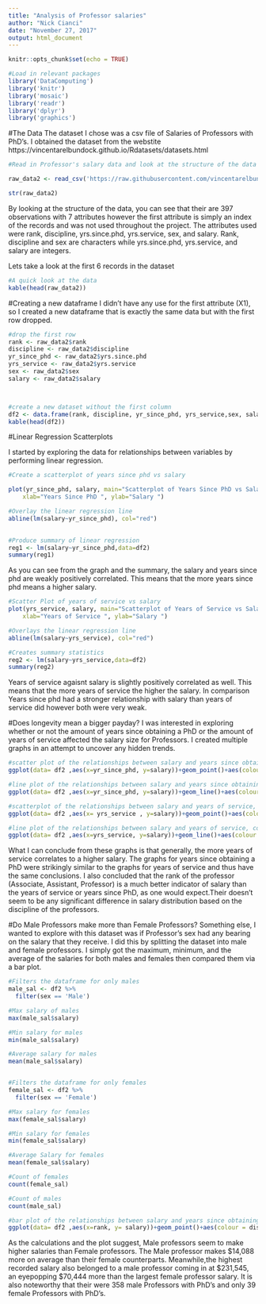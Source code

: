 ---
title: "Analysis of Professor salaries"
author: "Nick Cianci"
date: "November 27, 2017"
output: html_document
---
```{r setup, include=FALSE}
knitr::opts_chunk$set(echo = TRUE)
```



```{r, warning=FALSE, message=FALSE}
#Load in relevant packages
library('DataComputing')
library('knitr')
library('mosaic')
library('readr')
library('dplyr')
library('graphics')
```

#The Data
The dataset I chose was a csv file of Salaries of Professors with PhD's. I obtained the dataset from the webstite https://vincentarelbundock.github.io/Rdatasets/datasets.html 
```{r, warning=FALSE, message=FALSE}
#Read in Professor's salary data and look at the structure of the data

raw_data2 <- read_csv('https://raw.githubusercontent.com/vincentarelbundock/Rdatasets/master/csv/car/Salaries.csv')

str(raw_data2)

```

By looking at the structure of the data, you can see that their are 397 observations with 7 attributes however the first attribute is simply an index of the records and was not used throughout the project. The attributes used were rank, discipline, yrs.since.phd, yrs.service, sex, and salary. Rank, discipline and sex are characters while yrs.since.phd, yrs.service, and salary are integers.



Lets take a look at the first 6 records in the dataset
```{r, warning=FALSE, message=FALSE}
#A quick look at the data
kable(head(raw_data2))
```

#Creating a new dataframe
I didn't have any use for the first attribute (X1), so I created a new dataframe that is exactly the same data but with the first row dropped.
```{r, warning=FALSE, message=FALSE}
#drop the first row
rank <- raw_data2$rank
discipline <- raw_data2$discipline
yr_since_phd <- raw_data2$yrs.since.phd
yrs_service <- raw_data2$yrs.service
sex <- raw_data2$sex
salary <- raw_data2$salary



#create a new dataset without the first column
df2 <- data.frame(rank, discipline, yr_since_phd, yrs_service,sex, salary)
kable(head(df2))
```

#Linear Regression Scatterplots

I started by exploring the data for relationships between variables by performing linear regression. 
```{r, warning=FALSE, message=FALSE}
#Create a scatterplot of years since phd vs salary

plot(yr_since_phd, salary, main="Scatterplot of Years Since PhD vs Salary", 
  	xlab="Years Since PhD ", ylab="Salary ")

#Overlay the linear regression line
abline(lm(salary~yr_since_phd), col="red")

 
#Produce summary of linear regression
reg1 <- lm(salary~yr_since_phd,data=df2)
summary(reg1)
```


As you can see from the graph and the summary, the salary and years since phd are weakly positively correlated. This means that the more years since phd means a higher salary. 

```{r, warning=FALSE, message=FALSE}

#Scatter Plot of years of service vs salary
plot(yrs_service, salary, main="Scatterplot of Years of Service vs Salary", 
  	xlab="Years of Service ", ylab="Salary ")

#Overlays the linear regression line
abline(lm(salary~yrs_service), col="red")

#Creates summary statistics
reg2 <- lm(salary~yrs_service,data=df2) 
summary(reg2)
```

Years of service agaisnt salary is slightly positively correlated as well. This means that the more years of service the higher the salary. In comparison Years since phd had a stronger relationship with salary than years of service did however both were very weak. 

#Does longevity mean a bigger payday?
I was interested in exploring whether or not the amount of years since obtaining a PhD or the amount of years of service affected the salary size for Professors. I created multiple graphs in an attempt to uncover any hidden trends. 

```{r, warning=FALSE, message=FALSE}
#scatter plot of the relationships between salary and years since obtaining a phd, colored by different rank and faceted by discipline
ggplot(data= df2 ,aes(x=yr_since_phd, y=salary))+geom_point()+aes(colour = rank)+facet_wrap(~discipline)

#line plot of the relationships between salary and years since obtaining a phd, colored by different rank and faceted by discipline
ggplot(data= df2 ,aes(x=yr_since_phd, y=salary))+geom_line()+aes(colour = rank)+facet_wrap(~discipline) 
```



```{r, warning=FALSE, message=FALSE}
#scatterplot of the relationships between salary and years of service, colored by different rank and faceted by discipline
ggplot(data= df2 ,aes(x= yrs_service , y=salary))+geom_point()+aes(colour = rank)+facet_wrap(~discipline) 

#line plot of the relationships between salary and years of service, colored by different rank and faceted by discipline
ggplot(data= df2 ,aes(x=yrs_service, y=salary))+geom_line()+aes(colour = rank)+facet_wrap(~discipline) 


```


What I can conclude from these graphs is that generally, the more years of service correlates to a higher salary. The graphs for years since obtaining a PhD were strikingly similar to the graphs for years of service and thus have the same conclusions. I also concluded that the rank of the professor (Associate, Assistant, Professor) is a much better indicator of salary than the years of service or years since PhD, as one would expect.Their doesn't seem to be any significant difference in salary distribution based on the discipline of the professors. 

#Do Male Professors make more than Female Professors?
Something else, I wanted to explore with this dataset was if Professor's sex had any bearing on the salary that they receive. I did this by splitting the dataset into male and female professors. I simply got the maximum, minimum, and the average of the salaries for both males and females then compared them via a bar plot. 
```{r, warning=FALSE, message=FALSE}
#Filters the dataframe for only males
male_sal <- df2 %>%
  filter(sex == 'Male')

#Max salary of males
max(male_sal$salary)

#Min salary for males
min(male_sal$salary)

#Average salary for males
mean(male_sal$salary)


#Filters the dataframe for only females
female_sal <- df2 %>%
  filter(sex == 'Female')

#Max salary for females
max(female_sal$salary)

#Min salary for females
min(female_sal$salary)

#Average Salary for females
mean(female_sal$salary)

#Count of females
count(female_sal)

#Count of males
count(male_sal)
```


```{r,, warning=FALSE, message=FALSE}

#bar plot of the relationships between salary and years since obtaining a phd, colored by different rank and faceted by discipline
ggplot(data= df2 ,aes(x=rank, y= salary))+geom_point()+aes(colour = discipline)+facet_wrap(~sex) 
```

As the calculations and the plot suggest, Male professors seem to make higher salaries than Female professors. The Male professor makes $14,088 more on average than their female counterparts. Meanwhile,the highest recorded salary also belonged to a male professor coming in at $231,545, an eyepopping $70,444 more than the largest female professor salary. It is also noteworthy that their were 358 male Professors with PhD's and only 39 female Professors with PhD's.  
